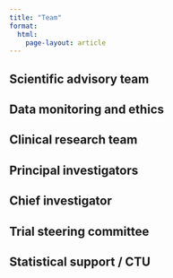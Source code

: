 ```yaml
---
title: "Team"
format:
  html:
    page-layout: article
---
```


::: {.panel-tabset}

## Scientific advisory team

## Data monitoring and ethics

## Clinical research team

## Principal investigators

## Chief investigator

## Trial steering committee

## Statistical support / CTU



:::
